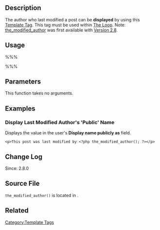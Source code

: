 {{Languages|
{{en|Template Tags/the_modified_author}}
{{ja|テンプレートタグ/the_modified_author}}
}}

== Description ==

The author who last modified a post can be '''displayed''' by using this [[Template_Tags|Template Tag]].  This tag must be used within [[The Loop]].  Note: [[Template Tags/the modified author|the_modified_author]] was first available with [[Version 2.8]].

== Usage ==

%%% <?php the_modified_author(); ?> %%%

== Parameters ==

This function takes no arguments.

== Examples ==

=== Display Last Modified Author's 'Public' Name ===

Displays the value in the user's '''Display name publicly as''' field.

<pre><p>This post was last modified by <?php the_modified_author(); ?></p></pre>

== Change Log ==

Since: 2.8.0

== Source File ==
<tt>the_modified_author()</tt> is located in {{Trac|wp-includes/author-template.php}}.

== Related ==

{{Author Tags}}

{{Tag Footer}}

[[Category:Template Tags]]